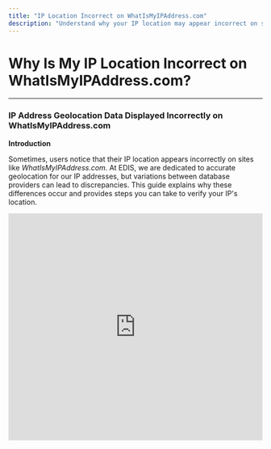 ```yaml
---
title: "IP Location Incorrect on WhatIsMyIPAddress.com"
description: "Understand why your IP location may appear incorrect on sites like WhatIsMyIPAddress.com. This guide explores geolocation discrepancies and offers steps to verify and correct your IP address’s location."
---
```


# Why Is My IP Location Incorrect on WhatIsMyIPAddress.com?

***

### IP Address Geolocation Data Displayed Incorrectly on WhatIsMyIPAddress.com

**Introduction**

Sometimes, users notice that their IP location appears incorrectly on sites like *WhatIsMyIPAddress.com*. At EDIS, we are dedicated to accurate geolocation for our IP addresses, but variations between database providers can lead to discrepancies. This guide explains why these differences occur and provides steps you can take to verify your IP's location.

<iframe width="100%" height="450" src="https://www.loom.com/embed/1794535848b64393ac3f282825baf29c?sid=c5507bba-748e-46d6-b047-a7da5aafc93e" frameborder="0" allow="accelerometer; clipboard-write; encrypted-media; gyroscope; picture-in-picture" allowfullscreen />

***

### Why Do IP Location Discrepancies Happen?

IP geolocation relies on third-party databases that interpret IP addresses’ physical locations. Sites like *WhatIsMyIPAddress.com* pull data from sources like IP2Location. Discrepancies can arise when outdated databases are being used.

***

### How IP Geolocation is Maintained

IP address geolocation is managed primarily by regional network organizations. These databases are updated regularly, but third-party services sometimes lag, especially when using free or older databases. As a result, IPs may show locations that are outdated or incorrect.

***

### Common Reasons for Incorrect Geolocation

1. **Old Database Records**: Some providers update their data less frequently, leading to outdated location information.

2. **Mixed Data Sources**: Aggregated data from multiple providers can sometimes mix locations.

3. **User Input**: Certain providers allow users to submit location changes, which can introduce inaccuracies.

4. **Commercial Interest**: GeoIP database providers often limit free access to older data to encourage subscription purchases, affecting location accuracy on free lookup sites.

***

### Steps to Take if Your IP Shows Incorrectly

If your IP location appears incorrect:

1. **Verify with Multiple Sources**: Try geolocation meta-sites like [IPLocation.net](https://www.iplocation.net), which uses multiple databases, to check if the issue is specific to one provider only.

2. **Reach Out to EDIS**: If you’re a client, we can confirm that your IP is correctly registered in major databases and provide guidance.&#x20;

***

### Conclusion

While EDIS maintains accurate geolocation data with several trusted providers, discrepancies can still appear on sites that use outdated information. Rest assured, your VPS location is correct as registered. For more details on geolocation and IP databases, see our [Geolocation & GEO IP Databases Knowledgebase Article](https://docs.edisglobal.com/geolocation-geoip-databases).